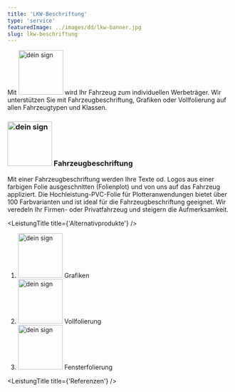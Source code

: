 ```yaml
---
title: 'LKW-Beschriftung'
type: 'service'
featuredImage: ../images/dd/lkw-banner.jpg
slug: lkw-beschriftung
---
```



<SEO title="LKW-Beschriftung" description="Hochwertige Beschriftung für Ihren LKW-Koffer."></SEO>


<Banner title="lkw-beschriftung" leistung="lkwBeschriftung" maxWidth="100" />
<LkwCards />
<LeistungTitle title={'Beschreibung'} />

Mit <img src={deinSign} alt="dein sign" width="100px"/> wird Ihr Fahrzeug zum individuellen Werbeträger. Wir unterstützen Sie mit Fahrzeugbeschriftung, Grafiken oder Vollfolierung auf allen Fahrzeugtypen und Klassen.

### <img src={deinSign} alt="dein sign" width="100px"/> Fahrzeugbeschriftung

Mit einer Fahrzeugbeschriftung werden Ihre Texte od. Logos aus einer farbigen Folie ausgeschnitten (Folienplot) und von uns auf das Fahrzeug appliziert. Die Hochleistung-PVC-Folie für Plotteranwendungen bietet über 100 Farbvarianten und ist ideal für die Fahrzeugbeschriftung geeignet. Wir veredeln Ihr Firmen- oder Privatfahrzeug und steigern die Aufmerksamkeit.

<KfzCardsDescription />

<!--  -->

<LeistungTitle title={'Alternativprodukte'} />

<ol style={{ listStyle: 'none' }}>
  <li><img src={deinSign} alt="dein sign" width="100px"/> Grafiken</li>
  <li>
    <img src={deinSign} alt="dein sign" width="100px"/> Vollfolierung
  </li>
  <li>
    <img src={deinSign} alt="dein sign" width="100px"/> Fensterfolierung
  </li>
</ol>

<LeistungTitle title={'Referenzen'} />

<div className='refContainer'>
  <LeistungsReferenzen refSlug={'lkwFolierung'} />
  <LeistungsReferenzen refSlug={'kfzFahrzeugbeschriftung'} />
  <LeistungsReferenzen refSlug={'Flottenbeschriftung'} />
  <LeistungsReferenzen refSlug={'transporterBeschriftung'} />
</div>
